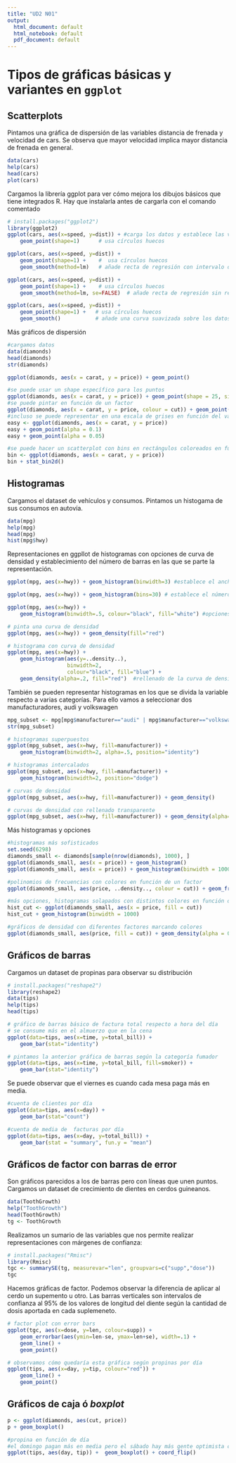 ```yaml
---
title: "UD2 N01"
output:
  html_document: default
  html_notebook: default
  pdf_document: default
---
```


# Tipos de gráficas básicas y variantes en `ggplot`

## Scatterplots
Pintamos una gráfica de dispersión de las variables distancia de frenada y velocidad de cars. Se observa que mayor velocidad implica mayor distancia de frenada en general.
```r
data(cars)
help(cars)
head(cars)
plot(cars)
```
Cargamos la librería ggplot para ver cómo mejora los dibujos básicos que tiene integrados R. Hay que instalarla antes de cargarla con el comando comentado
```r
# install.packages("ggplot2")
library(ggplot2)
ggplot(cars, aes(x=speed, y=dist)) + #carga los datos y establece las variables
    geom_point(shape=1)      # usa círculos huecos

ggplot(cars, aes(x=speed, y=dist)) +
    geom_point(shape=1) +    #  usa círculos huecos
    geom_smooth(method=lm)   # añade recta de regresión con intervalo de confianza 95% 

ggplot(cars, aes(x=speed, y=dist)) +
    geom_point(shape=1) +    # usa círculos huecos
    geom_smooth(method=lm, se=FALSE)  # añade recta de regresión sin región de confianza

ggplot(cars, aes(x=speed, y=dist)) +
    geom_point(shape=1) +   # usa círculos huecos
    geom_smooth()           # añade una curva suavizada sobre los datos y su región de confianza
```
Más gráficos de dispersión

```r
#cargamos datos
data(diamonds)
head(diamonds)
str(diamonds)

ggplot(diamonds, aes(x = carat, y = price)) + geom_point()

#se puede usar un shape específico para los puntos
ggplot(diamonds, aes(x = carat, y = price)) + geom_point(shape = 25, size = 1)
#se puede pintar en función de un factor
ggplot(diamonds, aes(x = carat, y = price, colour = cut)) + geom_point(size = 1.5)
#incluso se puede representar en una escala de grises en función del valor de un atributo contínuo
easy <- ggplot(diamonds, aes(x = carat, y = price))
easy + geom_point(alpha = 0.1)
easy + geom_point(alpha = 0.05)

#se puede hacer un scatterplot con bins en rectángulos coloreados en funciónd e una variable
bin <- ggplot(diamonds, aes(x = carat, y = price))
bin + stat_bin2d()
```

## Histogramas

Cargamos el dataset de vehículos y consumos. Pintamos un histogama de sus consumos en autovía.
```r
data(mpg)
help(mpg)
head(mpg)
hist(mpg$hwy)
```
Representaciones en ggpllot de histogramas con opciones de curva de densidad y establecimiento del número de barras en las que se parte la representación.

```r
ggplot(mpg, aes(x=hwy)) + geom_histogram(binwidth=3) #establece el ancho de cada partición

ggplot(mpg, aes(x=hwy)) + geom_histogram(bins=30) # establece el número de particiones

ggplot(mpg, aes(x=hwy)) +
    geom_histogram(binwidth=.5, colour="black", fill="white") #opciones de color

# pinta una curva de densidad
ggplot(mpg, aes(x=hwy)) + geom_density(fill="red")

# histograma con curva de densidad
ggplot(mpg, aes(x=hwy)) + 
    geom_histogram(aes(y=..density..),      
                   binwidth=2,
                   colour="black", fill="blue") +
    geom_density(alpha=.2, fill="red")  #rellenado de la curva de densidad en rojo suave
```


También se pueden representar histogramas en los que se divida la variable respecto a varias categorías. Para ello vamos a seleccionar dos manufacturadores, audi y volkswagen
```r
mpg_subset <- mpg[mpg$manufacturer=="audi" | mpg$manufacturer=="volkswagen" , ]
str(mpg_subset)
```

```r
# histogramas superpuestos
ggplot(mpg_subset, aes(x=hwy, fill=manufacturer)) +
    geom_histogram(binwidth=2, alpha=.5, position="identity")

# histogramas intercalados
ggplot(mpg_subset, aes(x=hwy, fill=manufacturer)) +
    geom_histogram(binwidth=2, position="dodge")

# curvas de densidad
ggplot(mpg_subset, aes(x=hwy, fill=manufacturer)) + geom_density()

# curvas de densidad con rellenado transparente
ggplot(mpg_subset, aes(x=hwy, fill=manufacturer)) + geom_density(alpha=.3)
```
Más histogramas y opciones
```r



#histogramas más sofisticados
set.seed(6298)
diamonds_small <- diamonds[sample(nrow(diamonds), 1000), ]
ggplot(diamonds_small, aes(x = price)) + geom_histogram()
ggplot(diamonds_small, aes(x = price)) + geom_histogram(binwidth = 1000)

#polinomios de frecuencias con colores en función de un factor
ggplot(diamonds_small, aes(price, ..density.., colour = cut)) + geom_freqpoly(binwidth = 1000)

#más opciones, histogramas solapados con distintos colores en función de un factor
hist_cut <- ggplot(diamonds_small, aes(x = price, fill = cut))
hist_cut + geom_histogram(binwidth = 1000)

#gráficos de densidad con diferentes factores marcando colores
ggplot(diamonds_small, aes(price, fill = cut)) + geom_density(alpha = 0.2)
```

## Gráficos de barras

Cargamos un dataset de propinas para observar su distribución

```r
# install.packages("reshape2")
library(reshape2)
data(tips)
help(tips)
head(tips)
```

```r
# gráfico de barras básico de factura total respecto a hora del día
# se consume más en el almuerzo que en la cena
ggplot(data=tips, aes(x=time, y=total_bill)) +
    geom_bar(stat="identity")

# pintamos la anterior gráfica de barras según la categoría fumador
ggplot(data=tips, aes(x=time, y=total_bill, fill=smoker)) +
    geom_bar(stat="identity")

```

Se puede observar que el viernes es cuando cada mesa paga más en media.
```r
#cuenta de clientes por día
ggplot(data=tips, aes(x=day)) +
    geom_bar(stat="count") 

#cuenta de media de  facturas por día
ggplot(data=tips, aes(x=day, y=total_bill)) +
    geom_bar(stat = "summary", fun.y = "mean") 
```

## Gráficos de factor con barras de error

Son gráficos parecidos a los de barras pero con líneas que unen puntos. Cargamos un dataset de crecimiento de dientes en cerdos guineanos.

```r
data(ToothGrowth)
help("ToothGrowth")
head(ToothGrowth)
tg <- ToothGrowth
```
Realizamos un sumario de las variables que nos permite realizar representaciones con márgenes de confianza:
```r
# install.packages("Rmisc")
library(Rmisc)
tgc <- summarySE(tg, measurevar="len", groupvars=c("supp","dose"))
tgc
```

Hacemos gráficas de factor. Podemos observar la diferencia de aplicar al cerdo un supemento u otro. Las barras verticales son intervalos de confianza al 95% de los valores de longitud del diente según la cantidad de dosis aportada en cada suplemeneto.

```r
# factor plot con error bars
ggplot(tgc, aes(x=dose, y=len, colour=supp)) + 
    geom_errorbar(aes(ymin=len-se, ymax=len+se), width=.1) +
    geom_line() +
    geom_point()

# observamos cómo quedaría esta gráfica según propinas por día 
ggplot(tips, aes(x=day, y=tip, colour="red")) + 
    geom_line() +
    geom_point()
```
## Gráficos de caja ó *boxplot*

```r
p <- ggplot(diamonds, aes(cut, price))
p + geom_boxplot()

#propina en función de día
#el domingo pagan más en media pero el sábado hay más gente optimista con propinas altas
ggplot(tips, aes(day, tip)) +  geom_boxplot() + coord_flip()
```


